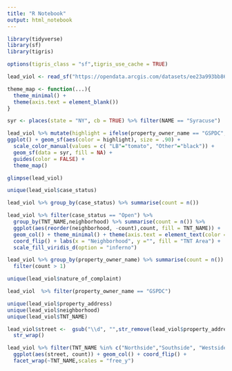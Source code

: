 ```yaml
---
title: "R Notebook"
output: html_notebook
---
```


```r
library(tidyverse)
library(sf)
library(tigris)

options(tigris_class = "sf",tigris_use_cache = TRUE)

lead_viol <- read_sf("https://opendata.arcgis.com/datasets/ee23a993bb8643498648c461317717a8_0.geojson")

theme_map <- function(...){
  theme_minimal() +
  theme(axis.text = element_blank())
}
```

```r
syr <- places(state = "NY", cb = TRUE) %>% filter(NAME == "Syracuse")

lead_viol %>% mutate(highlight = ifelse(property_owner_name == "GSPDC", "LB", "Other")) %>%
ggplot() + geom_sf(aes(color = highlight), size = .90) +
  scale_color_manual(values = c( "LB"="tomato", "Other"="black")) +
  geom_sf(data = syr, fill = NA) +
  guides(color = FALSE) +
  theme_map()

```

```r
glimpse(lead_viol)

unique(lead_viol$case_status)

lead_viol %>% group_by(case_status) %>% summarise(count = n())

lead_viol %>% filter(case_status == "Open") %>%
  group_by(TNT_NAME,neighborhood) %>% summarise(count = n()) %>%
  ggplot(aes(reorder(neighborhood, -count),count, fill = TNT_NAME)) + 
  geom_col() + theme_minimal() + theme(axis.text = element_text(color = "black")) +
  coord_flip() + labs(x = "Neighborhood", y ="", fill = "TNT Area") +
  scale_fill_viridis_d(option = "inferno")

```
```r
lead_viol %>% group_by(property_owner_name) %>% summarise(count = n()) %>% 
  filter(count > 1)

```

```r
unique(lead_viol$nature_of_complaint)

lead_viol  %>% filter(property_owner_name == "GSPDC")
```

```r
unique(lead_viol$property_address)
unique(lead_viol$neighborhood)
unique(lead_viol$TNT_NAME)

lead_viol$street <-  gsub("\\d", "",str_remove(lead_viol$property_address,"-")) %>%
  str_wrap()

lead_viol %>% filter(TNT_NAME %in% c("Northside","Southside", "Westside")) %>% group_by(TNT_NAME,street) %>% summarise(count=n()) %>%
  ggplot(aes(street, count)) + geom_col() + coord_flip() +
  facet_wrap(~TNT_NAME,scales = "free_y")

```





